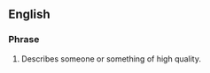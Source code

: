 ==English==

===Phrase===
{{en-phrase}}

# {{dated}} Describes someone or something of high quality.